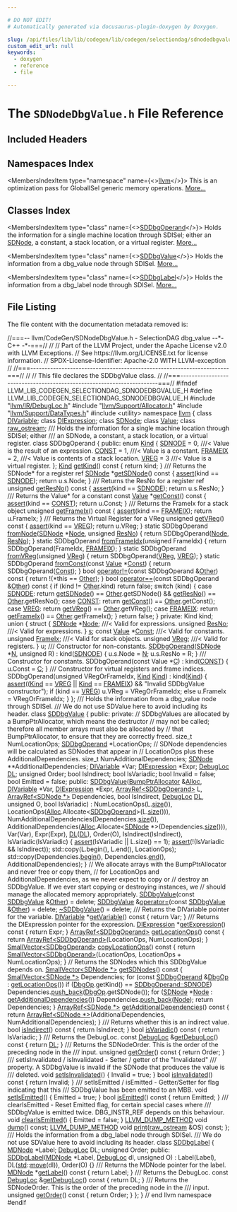 ```yaml
---

# DO NOT EDIT!
# Automatically generated via docusaurus-plugin-doxygen by Doxygen.

slug: /api/files/lib/lib/codegen/lib/codegen/selectiondag/sdnodedbgvalue-h
custom_edit_url: null
keywords:
  - doxygen
  - reference
  - file

---
```





# The `SDNodeDbgValue.h` File Reference

<DoxygenPage pluginConfig={pluginConfig}>



## Included Headers

<IncludesList>
<IncludesListItem
  filePath="llvm/IR/DebugLoc.h"
  permalink="/docs/api/files/include/include/llvm/include/llvm/ir/debugloc-h"
  isLocal="true" />
<IncludesListItem
  filePath="llvm/Support/Allocator.h"
  permalink="/docs/api/files/include/include/llvm/include/llvm/support/allocator-h"
  isLocal="true" />
<IncludesListItem
  filePath="llvm/Support/DataTypes.h"
  permalink="/docs/api/files/include/include/llvm/include/llvm/support/datatypes-h"
  isLocal="true" />
<IncludesListItem
  filePath="utility"
  permalink=""
  isLocal="false" />
</IncludesList>

## Namespaces Index

<MembersIndex>

<MembersIndexItem
  type="namespace"
  name={<><a href="/docs/api/namespaces/llvm">llvm</a></>}>
This is an optimization pass for GlobalISel generic memory operations. <a href="/docs/api/namespaces/llvm/#details">More...</a>
</MembersIndexItem>

</MembersIndex>

## Classes Index

<MembersIndex>

<MembersIndexItem
  type="class"
  name={<><a href="/docs/api/classes/llvm/sddbgoperand">SDDbgOperand</a></>}>
Holds the information for a single machine location through SDISel; either an <a href="/docs/api/classes/llvm/sdnode">SDNode</a>, a constant, a stack location, or a virtual register. <a href="/docs/api/classes/llvm/sddbgoperand/#details">More...</a>
</MembersIndexItem>

<MembersIndexItem
  type="class"
  name={<><a href="/docs/api/classes/llvm/sddbgvalue">SDDbgValue</a></>}>
Holds the information from a dbg&#95;value node through SDISel. <a href="/docs/api/classes/llvm/sddbgvalue/#details">More...</a>
</MembersIndexItem>

<MembersIndexItem
  type="class"
  name={<><a href="/docs/api/classes/llvm/sddbglabel">SDDbgLabel</a></>}>
Holds the information from a dbg&#95;label node through SDISel. <a href="/docs/api/classes/llvm/sddbglabel/#details">More...</a>
</MembersIndexItem>

</MembersIndex>


## File Listing

The file content with the documentation metadata removed is:

<ProgramListing>

<Link id="l00001" /><CodeLine lineNumber="1"><span class="doxyHighlightComment">//===-- llvm/CodeGen/SDNodeDbgValue.h - SelectionDAG dbg&#95;value --&#42;- C++ -&#42;-===//</span></CodeLine>
<Link id="l00002" /><CodeLine lineNumber="2"><span class="doxyHighlightComment">//</span></CodeLine>
<Link id="l00003" /><CodeLine lineNumber="3"><span class="doxyHighlightComment">// Part of the LLVM Project, under the Apache License v2.0 with LLVM Exceptions.</span></CodeLine>
<Link id="l00004" /><CodeLine lineNumber="4"><span class="doxyHighlightComment">// See https://llvm.org/LICENSE.txt for license information.</span></CodeLine>
<Link id="l00005" /><CodeLine lineNumber="5"><span class="doxyHighlightComment">// SPDX-License-Identifier: Apache-2.0 WITH LLVM-exception</span></CodeLine>
<Link id="l00006" /><CodeLine lineNumber="6"><span class="doxyHighlightComment">//</span></CodeLine>
<Link id="l00007" /><CodeLine lineNumber="7"><span class="doxyHighlightComment">//===----------------------------------------------------------------------===//</span></CodeLine>
<Link id="l00008" /><CodeLine lineNumber="8"><span class="doxyHighlightComment">//</span></CodeLine>
<Link id="l00009" /><CodeLine lineNumber="9"><span class="doxyHighlightComment">// This file declares the SDDbgValue class.</span></CodeLine>
<Link id="l00010" /><CodeLine lineNumber="10"><span class="doxyHighlightComment">//</span></CodeLine>
<Link id="l00011" /><CodeLine lineNumber="11"><span class="doxyHighlightComment">//===----------------------------------------------------------------------===//</span></CodeLine>
<Link id="l00012" /><CodeLine lineNumber="12"></CodeLine>
<Link id="l00013" /><CodeLine lineNumber="13"><span class="doxyHighlightPreprocessor">#ifndef LLVM&#95;LIB&#95;CODEGEN&#95;SELECTIONDAG&#95;SDNODEDBGVALUE&#95;H</span></CodeLine>
<Link id="l00014" /><CodeLine lineNumber="14"><span class="doxyHighlightPreprocessor">#define LLVM&#95;LIB&#95;CODEGEN&#95;SELECTIONDAG&#95;SDNODEDBGVALUE&#95;H</span></CodeLine>
<Link id="l00015" /><CodeLine lineNumber="15"></CodeLine>
<Link id="l00016" /><CodeLine lineNumber="16"><span class="doxyHighlightPreprocessor">#include &quot;<a href="/docs/api/files/include/include/llvm/include/llvm/ir/debugloc-h">llvm/IR/DebugLoc.h</a>&quot;</span></CodeLine>
<Link id="l00017" /><CodeLine lineNumber="17"><span class="doxyHighlightPreprocessor">#include &quot;<a href="/docs/api/files/include/include/llvm/include/llvm/support/allocator-h">llvm/Support/Allocator.h</a>&quot;</span></CodeLine>
<Link id="l00018" /><CodeLine lineNumber="18"><span class="doxyHighlightPreprocessor">#include &quot;<a href="/docs/api/files/include/include/llvm/include/llvm/support/datatypes-h">llvm/Support/DataTypes.h</a>&quot;</span></CodeLine>
<Link id="l00019" /><CodeLine lineNumber="19"><span class="doxyHighlightPreprocessor">#include &lt;utility&gt;</span></CodeLine>
<Link id="l00020" /><CodeLine lineNumber="20"></CodeLine>
<Link id="l00021" /><CodeLine lineNumber="21"><span class="doxyHighlightKeyword">namespace </span><span class="doxyHighlight"><a href="/docs/api/namespaces/llvm">llvm</a> &#123;</span></CodeLine>
<Link id="l00022" /><CodeLine lineNumber="22"></CodeLine>
<Link id="l00023" /><CodeLine lineNumber="23"><span class="doxyHighlightKeyword">class </span><span class="doxyHighlight"><a href="/docs/api/classes/llvm/divariable">DIVariable</a>;</span></CodeLine>
<Link id="l00024" /><CodeLine lineNumber="24"><span class="doxyHighlightKeyword">class </span><span class="doxyHighlight"><a href="/docs/api/classes/llvm/diexpression">DIExpression</a>;</span></CodeLine>
<Link id="l00025" /><CodeLine lineNumber="25"><span class="doxyHighlightKeyword">class </span><span class="doxyHighlight"><a href="/docs/api/classes/llvm/sdnode">SDNode</a>;</span></CodeLine>
<Link id="l00026" /><CodeLine lineNumber="26"><span class="doxyHighlightKeyword">class </span><span class="doxyHighlight"><a href="/docs/api/classes/llvm/value">Value</a>;</span></CodeLine>
<Link id="l00027" /><CodeLine lineNumber="27"><span class="doxyHighlightKeyword">class </span><span class="doxyHighlight"><a href="/docs/api/classes/llvm/raw-ostream">raw&#95;ostream</a>;</span></CodeLine>
<Link id="l00028" /><CodeLine lineNumber="28"></CodeLine>
<Link id="l00029" /><CodeLine lineNumber="29"><span class="doxyHighlightComment">/// Holds the information for a single machine location through SDISel; either</span></CodeLine>
<Link id="l00030" /><CodeLine lineNumber="30"><span class="doxyHighlightComment">/// an SDNode, a constant, a stack location, or a virtual register.</span></CodeLine>
<Link id="l00031" /><CodeLine lineNumber="31" lineLink="/docs/api/classes/llvm/sddbgoperand"><span class="doxyHighlightKeyword">class </span><span class="doxyHighlight">SDDbgOperand &#123;</span></CodeLine>
<Link id="l00032" /><CodeLine lineNumber="32"><span class="doxyHighlightKeyword">public</span><span class="doxyHighlight">:</span></CodeLine>
<Link id="l00033" /><CodeLine lineNumber="33" lineLink="/docs/api/classes/llvm/sddbgoperand/#aaca42b5103c6b7f2cb9a050b61fed709"><span class="doxyHighlight">  </span><span class="doxyHighlightKeyword">enum</span><span class="doxyHighlight"> <a href="/docs/api/classes/llvm/sddbgoperand/#aaca42b5103c6b7f2cb9a050b61fed709">Kind</a> &#123;</span></CodeLine>
<Link id="l00034" /><CodeLine lineNumber="34" lineLink="/docs/api/classes/llvm/sddbgoperand/#aaca42b5103c6b7f2cb9a050b61fed709aa35847085c9bc57f525640fa8ae5a15c"><span class="doxyHighlight">    <a href="/docs/api/classes/llvm/sddbgoperand/#aaca42b5103c6b7f2cb9a050b61fed709aa35847085c9bc57f525640fa8ae5a15c">SDNODE</a> = 0,  </span><span class="doxyHighlightComment">///&lt; Value is the result of an expression.</span></CodeLine>
<Link id="l00035" /><CodeLine lineNumber="35" lineLink="/docs/api/classes/llvm/sddbgoperand/#aaca42b5103c6b7f2cb9a050b61fed709aae386012326afbc26eeecc3701f36134"><span class="doxyHighlight">    <a href="/docs/api/classes/llvm/sddbgoperand/#aaca42b5103c6b7f2cb9a050b61fed709aae386012326afbc26eeecc3701f36134">CONST</a> = 1,   </span><span class="doxyHighlightComment">///&lt; Value is a constant.</span></CodeLine>
<Link id="l00036" /><CodeLine lineNumber="36" lineLink="/docs/api/classes/llvm/sddbgoperand/#aaca42b5103c6b7f2cb9a050b61fed709a8c6e740c1259b720ed9f87a05baf593b"><span class="doxyHighlight">    <a href="/docs/api/classes/llvm/sddbgoperand/#aaca42b5103c6b7f2cb9a050b61fed709a8c6e740c1259b720ed9f87a05baf593b">FRAMEIX</a> = 2, </span><span class="doxyHighlightComment">///&lt; Value is contents of a stack location.</span></CodeLine>
<Link id="l00037" /><CodeLine lineNumber="37" lineLink="/docs/api/classes/llvm/sddbgoperand/#aaca42b5103c6b7f2cb9a050b61fed709a18402f81e9528c3cc41c781786e533b8"><span class="doxyHighlight">    <a href="/docs/api/classes/llvm/sddbgoperand/#aaca42b5103c6b7f2cb9a050b61fed709a18402f81e9528c3cc41c781786e533b8">VREG</a> = 3     </span><span class="doxyHighlightComment">///&lt; Value is a virtual register.</span></CodeLine>
<Link id="l00038" /><CodeLine lineNumber="38"><span class="doxyHighlight">  &#125;;</span></CodeLine>
<Link id="l00039" /><CodeLine lineNumber="39" lineLink="/docs/api/classes/llvm/sddbgoperand/#af7673427faa10f98864b7e7b9b008ec8"><span class="doxyHighlight">  <a href="/docs/api/classes/llvm/sddbgoperand/#aaca42b5103c6b7f2cb9a050b61fed709">Kind</a> <a href="/docs/api/classes/llvm/sddbgoperand/#af7673427faa10f98864b7e7b9b008ec8">getKind</a>()</span><span class="doxyHighlightKeyword"> const </span><span class="doxyHighlight">&#123; </span><span class="doxyHighlightKeywordFlow">return</span><span class="doxyHighlight"> kind; &#125;</span></CodeLine>
<Link id="l00040" /><CodeLine lineNumber="40"></CodeLine>
<Link id="l00041" /><CodeLine lineNumber="41"><span class="doxyHighlightComment">  /// Returns the SDNode&#42; for a register ref</span></CodeLine>
<Link id="l00042" /><CodeLine lineNumber="42" lineLink="/docs/api/classes/llvm/sddbgoperand/#a94d6e361d3359e291427734fcc364582"><span class="doxyHighlight">  <a href="/docs/api/classes/llvm/sdnode">SDNode</a> &#42;<a href="/docs/api/classes/llvm/sddbgoperand/#a94d6e361d3359e291427734fcc364582">getSDNode</a>()</span><span class="doxyHighlightKeyword"> const </span><span class="doxyHighlight">&#123;</span></CodeLine>
<Link id="l00043" /><CodeLine lineNumber="43"><span class="doxyHighlight">    <a href="/docs/api/files/lib/lib/target/lib/target/amdgpu/silowercontrolflow-cpp/#a4868c5d81c5ccc98c47aeab6244346a0">assert</a>(kind == <a href="/docs/api/classes/llvm/sddbgoperand/#aaca42b5103c6b7f2cb9a050b61fed709aa35847085c9bc57f525640fa8ae5a15c">SDNODE</a>);</span></CodeLine>
<Link id="l00044" /><CodeLine lineNumber="44"><span class="doxyHighlight">    </span><span class="doxyHighlightKeywordFlow">return</span><span class="doxyHighlight"> u.s.Node;</span></CodeLine>
<Link id="l00045" /><CodeLine lineNumber="45"><span class="doxyHighlight">  &#125;</span></CodeLine>
<Link id="l00046" /><CodeLine lineNumber="46"></CodeLine>
<Link id="l00047" /><CodeLine lineNumber="47"><span class="doxyHighlightComment">  /// Returns the ResNo for a register ref</span></CodeLine>
<Link id="l00048" /><CodeLine lineNumber="48" lineLink="/docs/api/classes/llvm/sddbgoperand/#a343fd12fb0de39a8f7bdfe6acbb9a1bb"><span class="doxyHighlight">  </span><span class="doxyHighlightKeywordType">unsigned</span><span class="doxyHighlight"> <a href="/docs/api/classes/llvm/sddbgoperand/#a343fd12fb0de39a8f7bdfe6acbb9a1bb">getResNo</a>()</span><span class="doxyHighlightKeyword"> const </span><span class="doxyHighlight">&#123;</span></CodeLine>
<Link id="l00049" /><CodeLine lineNumber="49"><span class="doxyHighlight">    <a href="/docs/api/files/lib/lib/target/lib/target/amdgpu/silowercontrolflow-cpp/#a4868c5d81c5ccc98c47aeab6244346a0">assert</a>(kind == <a href="/docs/api/classes/llvm/sddbgoperand/#aaca42b5103c6b7f2cb9a050b61fed709aa35847085c9bc57f525640fa8ae5a15c">SDNODE</a>);</span></CodeLine>
<Link id="l00050" /><CodeLine lineNumber="50"><span class="doxyHighlight">    </span><span class="doxyHighlightKeywordFlow">return</span><span class="doxyHighlight"> u.s.ResNo;</span></CodeLine>
<Link id="l00051" /><CodeLine lineNumber="51"><span class="doxyHighlight">  &#125;</span></CodeLine>
<Link id="l00052" /><CodeLine lineNumber="52"></CodeLine>
<Link id="l00053" /><CodeLine lineNumber="53"><span class="doxyHighlightComment">  /// Returns the Value&#42; for a constant</span></CodeLine>
<Link id="l00054" /><CodeLine lineNumber="54" lineLink="/docs/api/classes/llvm/sddbgoperand/#aba8e9cd16e177dd466270da4d046257b"><span class="doxyHighlight">  </span><span class="doxyHighlightKeyword">const</span><span class="doxyHighlight"> <a href="/docs/api/classes/llvm/value">Value</a> &#42;<a href="/docs/api/classes/llvm/sddbgoperand/#aba8e9cd16e177dd466270da4d046257b">getConst</a>()</span><span class="doxyHighlightKeyword"> const </span><span class="doxyHighlight">&#123;</span></CodeLine>
<Link id="l00055" /><CodeLine lineNumber="55"><span class="doxyHighlight">    <a href="/docs/api/files/lib/lib/target/lib/target/amdgpu/silowercontrolflow-cpp/#a4868c5d81c5ccc98c47aeab6244346a0">assert</a>(kind == <a href="/docs/api/classes/llvm/sddbgoperand/#aaca42b5103c6b7f2cb9a050b61fed709aae386012326afbc26eeecc3701f36134">CONST</a>);</span></CodeLine>
<Link id="l00056" /><CodeLine lineNumber="56"><span class="doxyHighlight">    </span><span class="doxyHighlightKeywordFlow">return</span><span class="doxyHighlight"> u.Const;</span></CodeLine>
<Link id="l00057" /><CodeLine lineNumber="57"><span class="doxyHighlight">  &#125;</span></CodeLine>
<Link id="l00058" /><CodeLine lineNumber="58"></CodeLine>
<Link id="l00059" /><CodeLine lineNumber="59"><span class="doxyHighlightComment">  /// Returns the FrameIx for a stack object</span></CodeLine>
<Link id="l00060" /><CodeLine lineNumber="60" lineLink="/docs/api/classes/llvm/sddbgoperand/#a820e4a5c816227c2d55e767f1148d48c"><span class="doxyHighlight">  </span><span class="doxyHighlightKeywordType">unsigned</span><span class="doxyHighlight"> <a href="/docs/api/classes/llvm/sddbgoperand/#a820e4a5c816227c2d55e767f1148d48c">getFrameIx</a>()</span><span class="doxyHighlightKeyword"> const </span><span class="doxyHighlight">&#123;</span></CodeLine>
<Link id="l00061" /><CodeLine lineNumber="61"><span class="doxyHighlight">    <a href="/docs/api/files/lib/lib/target/lib/target/amdgpu/silowercontrolflow-cpp/#a4868c5d81c5ccc98c47aeab6244346a0">assert</a>(kind == <a href="/docs/api/classes/llvm/sddbgoperand/#aaca42b5103c6b7f2cb9a050b61fed709a8c6e740c1259b720ed9f87a05baf593b">FRAMEIX</a>);</span></CodeLine>
<Link id="l00062" /><CodeLine lineNumber="62"><span class="doxyHighlight">    </span><span class="doxyHighlightKeywordFlow">return</span><span class="doxyHighlight"> u.FrameIx;</span></CodeLine>
<Link id="l00063" /><CodeLine lineNumber="63"><span class="doxyHighlight">  &#125;</span></CodeLine>
<Link id="l00064" /><CodeLine lineNumber="64"></CodeLine>
<Link id="l00065" /><CodeLine lineNumber="65"><span class="doxyHighlightComment">  /// Returns the Virtual Register for a VReg</span></CodeLine>
<Link id="l00066" /><CodeLine lineNumber="66" lineLink="/docs/api/classes/llvm/sddbgoperand/#a4639cbb2d8bdbb307d236cb2fc165011"><span class="doxyHighlight">  </span><span class="doxyHighlightKeywordType">unsigned</span><span class="doxyHighlight"> <a href="/docs/api/classes/llvm/sddbgoperand/#a4639cbb2d8bdbb307d236cb2fc165011">getVReg</a>()</span><span class="doxyHighlightKeyword"> const </span><span class="doxyHighlight">&#123;</span></CodeLine>
<Link id="l00067" /><CodeLine lineNumber="67"><span class="doxyHighlight">    <a href="/docs/api/files/lib/lib/target/lib/target/amdgpu/silowercontrolflow-cpp/#a4868c5d81c5ccc98c47aeab6244346a0">assert</a>(kind == <a href="/docs/api/classes/llvm/sddbgoperand/#aaca42b5103c6b7f2cb9a050b61fed709a18402f81e9528c3cc41c781786e533b8">VREG</a>);</span></CodeLine>
<Link id="l00068" /><CodeLine lineNumber="68"><span class="doxyHighlight">    </span><span class="doxyHighlightKeywordFlow">return</span><span class="doxyHighlight"> u.VReg;</span></CodeLine>
<Link id="l00069" /><CodeLine lineNumber="69"><span class="doxyHighlight">  &#125;</span></CodeLine>
<Link id="l00070" /><CodeLine lineNumber="70"></CodeLine>
<Link id="l00071" /><CodeLine lineNumber="71" lineLink="/docs/api/classes/llvm/sddbgoperand/#a064ee6a43b2dc34747bda1d194922773"><span class="doxyHighlight">  </span><span class="doxyHighlightKeyword">static</span><span class="doxyHighlight"> SDDbgOperand <a href="/docs/api/classes/llvm/sddbgoperand/#a064ee6a43b2dc34747bda1d194922773">fromNode</a>(<a href="/docs/api/classes/llvm/sdnode">SDNode</a> &#42;<a href="/docs/api/classes/llvm/sddbgoperand/#aeea131ba3ed6ae837d81c0a4fbdebef6">Node</a>, </span><span class="doxyHighlightKeywordType">unsigned</span><span class="doxyHighlight"> <a href="/docs/api/classes/llvm/sddbgoperand/#a5221233d4cec2351331406959c3a52e8">ResNo</a>) &#123;</span></CodeLine>
<Link id="l00072" /><CodeLine lineNumber="72"><span class="doxyHighlight">    </span><span class="doxyHighlightKeywordFlow">return</span><span class="doxyHighlight"> SDDbgOperand(<a href="/docs/api/classes/llvm/sddbgoperand/#aeea131ba3ed6ae837d81c0a4fbdebef6">Node</a>, <a href="/docs/api/classes/llvm/sddbgoperand/#a5221233d4cec2351331406959c3a52e8">ResNo</a>);</span></CodeLine>
<Link id="l00073" /><CodeLine lineNumber="73"><span class="doxyHighlight">  &#125;</span></CodeLine>
<Link id="l00074" /><CodeLine lineNumber="74" lineLink="/docs/api/classes/llvm/sddbgoperand/#a1ee3253416c1e239c9b70848aa4c4266"><span class="doxyHighlight">  </span><span class="doxyHighlightKeyword">static</span><span class="doxyHighlight"> SDDbgOperand <a href="/docs/api/classes/llvm/sddbgoperand/#a1ee3253416c1e239c9b70848aa4c4266">fromFrameIdx</a>(</span><span class="doxyHighlightKeywordType">unsigned</span><span class="doxyHighlight"> FrameIdx) &#123;</span></CodeLine>
<Link id="l00075" /><CodeLine lineNumber="75"><span class="doxyHighlight">    </span><span class="doxyHighlightKeywordFlow">return</span><span class="doxyHighlight"> SDDbgOperand(FrameIdx, <a href="/docs/api/classes/llvm/sddbgoperand/#aaca42b5103c6b7f2cb9a050b61fed709a8c6e740c1259b720ed9f87a05baf593b">FRAMEIX</a>);</span></CodeLine>
<Link id="l00076" /><CodeLine lineNumber="76"><span class="doxyHighlight">  &#125;</span></CodeLine>
<Link id="l00077" /><CodeLine lineNumber="77" lineLink="/docs/api/classes/llvm/sddbgoperand/#a6e8946c426e13b7a8eac5f89fe1e8aca"><span class="doxyHighlight">  </span><span class="doxyHighlightKeyword">static</span><span class="doxyHighlight"> SDDbgOperand <a href="/docs/api/classes/llvm/sddbgoperand/#a6e8946c426e13b7a8eac5f89fe1e8aca">fromVReg</a>(</span><span class="doxyHighlightKeywordType">unsigned</span><span class="doxyHighlight"> <a href="/docs/api/classes/llvm/sddbgoperand/#a32648711fc7893749d02923c8d89fd81">VReg</a>) &#123;</span></CodeLine>
<Link id="l00078" /><CodeLine lineNumber="78"><span class="doxyHighlight">    </span><span class="doxyHighlightKeywordFlow">return</span><span class="doxyHighlight"> SDDbgOperand(<a href="/docs/api/classes/llvm/sddbgoperand/#a32648711fc7893749d02923c8d89fd81">VReg</a>, <a href="/docs/api/classes/llvm/sddbgoperand/#aaca42b5103c6b7f2cb9a050b61fed709a18402f81e9528c3cc41c781786e533b8">VREG</a>);</span></CodeLine>
<Link id="l00079" /><CodeLine lineNumber="79"><span class="doxyHighlight">  &#125;</span></CodeLine>
<Link id="l00080" /><CodeLine lineNumber="80" lineLink="/docs/api/classes/llvm/sddbgoperand/#a839c3f734c6a978e745998e5d7904beb"><span class="doxyHighlight">  </span><span class="doxyHighlightKeyword">static</span><span class="doxyHighlight"> SDDbgOperand <a href="/docs/api/classes/llvm/sddbgoperand/#a839c3f734c6a978e745998e5d7904beb">fromConst</a>(</span><span class="doxyHighlightKeyword">const</span><span class="doxyHighlight"> <a href="/docs/api/classes/llvm/value">Value</a> &#42;<a href="/docs/api/classes/llvm/sddbgoperand/#aa0f10cd8a8fe2541dff0ac89af0e0bd5">Const</a>) &#123;</span></CodeLine>
<Link id="l00081" /><CodeLine lineNumber="81"><span class="doxyHighlight">    </span><span class="doxyHighlightKeywordFlow">return</span><span class="doxyHighlight"> SDDbgOperand(<a href="/docs/api/classes/llvm/sddbgoperand/#aa0f10cd8a8fe2541dff0ac89af0e0bd5">Const</a>);</span></CodeLine>
<Link id="l00082" /><CodeLine lineNumber="82"><span class="doxyHighlight">  &#125;</span></CodeLine>
<Link id="l00083" /><CodeLine lineNumber="83"></CodeLine>
<Link id="l00084" /><CodeLine lineNumber="84" lineLink="/docs/api/classes/llvm/sddbgoperand/#a1780222ffdb1029d72bf012e58e48222"><span class="doxyHighlight">  </span><span class="doxyHighlightKeywordType">bool</span><span class="doxyHighlight"> <a href="/docs/api/classes/llvm/sddbgoperand/#a1780222ffdb1029d72bf012e58e48222">operator!=</a>(</span><span class="doxyHighlightKeyword">const</span><span class="doxyHighlight"> SDDbgOperand &amp;<a href="/docs/api/namespaces/llvm/#a9eb4f5b98b70ee4fab9614ed58282c1fa6311ae17c1ee52b36e68aaf4ad066387">Other</a>)</span><span class="doxyHighlightKeyword"> const </span><span class="doxyHighlight">&#123; </span><span class="doxyHighlightKeywordFlow">return</span><span class="doxyHighlight"> !(&#42;</span><span class="doxyHighlightKeyword">this</span><span class="doxyHighlight"> == <a href="/docs/api/namespaces/llvm/#a9eb4f5b98b70ee4fab9614ed58282c1fa6311ae17c1ee52b36e68aaf4ad066387">Other</a>); &#125;</span></CodeLine>
<Link id="l00085" /><CodeLine lineNumber="85" lineLink="/docs/api/classes/llvm/sddbgoperand/#ae1199158a0e8d77e989464ad6b7274f3"><span class="doxyHighlight">  </span><span class="doxyHighlightKeywordType">bool</span><span class="doxyHighlight"> <a href="/docs/api/classes/llvm/sddbgoperand/#ae1199158a0e8d77e989464ad6b7274f3">operator==</a>(</span><span class="doxyHighlightKeyword">const</span><span class="doxyHighlight"> SDDbgOperand &amp;<a href="/docs/api/namespaces/llvm/#a9eb4f5b98b70ee4fab9614ed58282c1fa6311ae17c1ee52b36e68aaf4ad066387">Other</a>)</span><span class="doxyHighlightKeyword"> const </span><span class="doxyHighlight">&#123;</span></CodeLine>
<Link id="l00086" /><CodeLine lineNumber="86"><span class="doxyHighlight">    </span><span class="doxyHighlightKeywordFlow">if</span><span class="doxyHighlight"> (kind != <a href="/docs/api/namespaces/llvm/#a9eb4f5b98b70ee4fab9614ed58282c1fa6311ae17c1ee52b36e68aaf4ad066387">Other</a>.kind)</span></CodeLine>
<Link id="l00087" /><CodeLine lineNumber="87"><span class="doxyHighlight">      </span><span class="doxyHighlightKeywordFlow">return</span><span class="doxyHighlight"> </span><span class="doxyHighlightKeyword">false</span><span class="doxyHighlight">;</span></CodeLine>
<Link id="l00088" /><CodeLine lineNumber="88"><span class="doxyHighlight">    </span><span class="doxyHighlightKeywordFlow">switch</span><span class="doxyHighlight"> (kind) &#123;</span></CodeLine>
<Link id="l00089" /><CodeLine lineNumber="89"><span class="doxyHighlight">    </span><span class="doxyHighlightKeywordFlow">case</span><span class="doxyHighlight"> <a href="/docs/api/classes/llvm/sddbgoperand/#aaca42b5103c6b7f2cb9a050b61fed709aa35847085c9bc57f525640fa8ae5a15c">SDNODE</a>:</span></CodeLine>
<Link id="l00090" /><CodeLine lineNumber="90"><span class="doxyHighlight">      </span><span class="doxyHighlightKeywordFlow">return</span><span class="doxyHighlight"> <a href="/docs/api/classes/llvm/sddbgoperand/#a94d6e361d3359e291427734fcc364582">getSDNode</a>() == <a href="/docs/api/namespaces/llvm/#a9eb4f5b98b70ee4fab9614ed58282c1fa6311ae17c1ee52b36e68aaf4ad066387">Other</a>.getSDNode() &amp;&amp; <a href="/docs/api/classes/llvm/sddbgoperand/#a343fd12fb0de39a8f7bdfe6acbb9a1bb">getResNo</a>() == <a href="/docs/api/namespaces/llvm/#a9eb4f5b98b70ee4fab9614ed58282c1fa6311ae17c1ee52b36e68aaf4ad066387">Other</a>.getResNo();</span></CodeLine>
<Link id="l00091" /><CodeLine lineNumber="91"><span class="doxyHighlight">    </span><span class="doxyHighlightKeywordFlow">case</span><span class="doxyHighlight"> <a href="/docs/api/classes/llvm/sddbgoperand/#aaca42b5103c6b7f2cb9a050b61fed709aae386012326afbc26eeecc3701f36134">CONST</a>:</span></CodeLine>
<Link id="l00092" /><CodeLine lineNumber="92"><span class="doxyHighlight">      </span><span class="doxyHighlightKeywordFlow">return</span><span class="doxyHighlight"> <a href="/docs/api/classes/llvm/sddbgoperand/#aba8e9cd16e177dd466270da4d046257b">getConst</a>() == <a href="/docs/api/namespaces/llvm/#a9eb4f5b98b70ee4fab9614ed58282c1fa6311ae17c1ee52b36e68aaf4ad066387">Other</a>.getConst();</span></CodeLine>
<Link id="l00093" /><CodeLine lineNumber="93"><span class="doxyHighlight">    </span><span class="doxyHighlightKeywordFlow">case</span><span class="doxyHighlight"> <a href="/docs/api/classes/llvm/sddbgoperand/#aaca42b5103c6b7f2cb9a050b61fed709a18402f81e9528c3cc41c781786e533b8">VREG</a>:</span></CodeLine>
<Link id="l00094" /><CodeLine lineNumber="94"><span class="doxyHighlight">      </span><span class="doxyHighlightKeywordFlow">return</span><span class="doxyHighlight"> <a href="/docs/api/classes/llvm/sddbgoperand/#a4639cbb2d8bdbb307d236cb2fc165011">getVReg</a>() == <a href="/docs/api/namespaces/llvm/#a9eb4f5b98b70ee4fab9614ed58282c1fa6311ae17c1ee52b36e68aaf4ad066387">Other</a>.getVReg();</span></CodeLine>
<Link id="l00095" /><CodeLine lineNumber="95"><span class="doxyHighlight">    </span><span class="doxyHighlightKeywordFlow">case</span><span class="doxyHighlight"> <a href="/docs/api/classes/llvm/sddbgoperand/#aaca42b5103c6b7f2cb9a050b61fed709a8c6e740c1259b720ed9f87a05baf593b">FRAMEIX</a>:</span></CodeLine>
<Link id="l00096" /><CodeLine lineNumber="96"><span class="doxyHighlight">      </span><span class="doxyHighlightKeywordFlow">return</span><span class="doxyHighlight"> <a href="/docs/api/classes/llvm/sddbgoperand/#a820e4a5c816227c2d55e767f1148d48c">getFrameIx</a>() == <a href="/docs/api/namespaces/llvm/#a9eb4f5b98b70ee4fab9614ed58282c1fa6311ae17c1ee52b36e68aaf4ad066387">Other</a>.getFrameIx();</span></CodeLine>
<Link id="l00097" /><CodeLine lineNumber="97"><span class="doxyHighlight">    &#125;</span></CodeLine>
<Link id="l00098" /><CodeLine lineNumber="98"><span class="doxyHighlight">    </span><span class="doxyHighlightKeywordFlow">return</span><span class="doxyHighlight"> </span><span class="doxyHighlightKeyword">false</span><span class="doxyHighlight">;</span></CodeLine>
<Link id="l00099" /><CodeLine lineNumber="99"><span class="doxyHighlight">  &#125;</span></CodeLine>
<Link id="l00100" /><CodeLine lineNumber="100"></CodeLine>
<Link id="l00101" /><CodeLine lineNumber="101"><span class="doxyHighlightKeyword">private</span><span class="doxyHighlight">:</span></CodeLine>
<Link id="l00102" /><CodeLine lineNumber="102"><span class="doxyHighlight">  Kind kind;</span></CodeLine>
<Link id="l00103" /><CodeLine lineNumber="103"><span class="doxyHighlight">  </span><span class="doxyHighlightKeyword">union </span><span class="doxyHighlight">&#123;</span></CodeLine>
<Link id="l00104" /><CodeLine lineNumber="104"><span class="doxyHighlight">    </span><span class="doxyHighlightKeyword">struct </span><span class="doxyHighlight">&#123;</span></CodeLine>
<Link id="l00105" /><CodeLine lineNumber="105" lineLink="/docs/api/classes/llvm/sddbgoperand/#aeea131ba3ed6ae837d81c0a4fbdebef6"><span class="doxyHighlight">      <a href="/docs/api/classes/llvm/sdnode">SDNode</a> &#42;<a href="/docs/api/classes/llvm/sddbgoperand/#aeea131ba3ed6ae837d81c0a4fbdebef6">Node</a>;   </span><span class="doxyHighlightComment">///&lt; Valid for expressions.</span></CodeLine>
<Link id="l00106" /><CodeLine lineNumber="106" lineLink="/docs/api/classes/llvm/sddbgoperand/#a5221233d4cec2351331406959c3a52e8"><span class="doxyHighlight">      </span><span class="doxyHighlightKeywordType">unsigned</span><span class="doxyHighlight"> <a href="/docs/api/classes/llvm/sddbgoperand/#a5221233d4cec2351331406959c3a52e8">ResNo</a>; </span><span class="doxyHighlightComment">///&lt; Valid for expressions.</span></CodeLine>
<Link id="l00107" /><CodeLine lineNumber="107" lineLink="/docs/api/classes/llvm/sddbgoperand/#a64a8bd88a7b9d486d4d2786ae93f57cd"><span class="doxyHighlight">    &#125; <a href="/docs/api/classes/llvm/sddbgoperand/#a64a8bd88a7b9d486d4d2786ae93f57cd">s</a>;</span></CodeLine>
<Link id="l00108" /><CodeLine lineNumber="108" lineLink="/docs/api/classes/llvm/sddbgoperand/#aa0f10cd8a8fe2541dff0ac89af0e0bd5"><span class="doxyHighlight">    </span><span class="doxyHighlightKeyword">const</span><span class="doxyHighlight"> <a href="/docs/api/classes/llvm/value">Value</a> &#42;<a href="/docs/api/classes/llvm/sddbgoperand/#aa0f10cd8a8fe2541dff0ac89af0e0bd5">Const</a>; </span><span class="doxyHighlightComment">///&lt; Valid for constants.</span></CodeLine>
<Link id="l00109" /><CodeLine lineNumber="109" lineLink="/docs/api/classes/llvm/sddbgoperand/#a7db23494994080357ac7461ab7e278dc"><span class="doxyHighlight">    </span><span class="doxyHighlightKeywordType">unsigned</span><span class="doxyHighlight"> <a href="/docs/api/classes/llvm/sddbgoperand/#a7db23494994080357ac7461ab7e278dc">FrameIx</a>;   </span><span class="doxyHighlightComment">///&lt; Valid for stack objects.</span></CodeLine>
<Link id="l00110" /><CodeLine lineNumber="110" lineLink="/docs/api/classes/llvm/sddbgoperand/#a32648711fc7893749d02923c8d89fd81"><span class="doxyHighlight">    </span><span class="doxyHighlightKeywordType">unsigned</span><span class="doxyHighlight"> <a href="/docs/api/classes/llvm/sddbgoperand/#a32648711fc7893749d02923c8d89fd81">VReg</a>;      </span><span class="doxyHighlightComment">///&lt; Valid for registers.</span></CodeLine>
<Link id="l00111" /><CodeLine lineNumber="111"><span class="doxyHighlight">  &#125; u;</span></CodeLine>
<Link id="l00112" /><CodeLine lineNumber="112"></CodeLine>
<Link id="l00113" /><CodeLine lineNumber="113"><span class="doxyHighlightComment">  /// Constructor for non-constants.</span></CodeLine>
<Link id="l00114" /><CodeLine lineNumber="114"><span class="doxyHighlight">  <a href="/docs/api/classes/llvm/sddbgoperand">SDDbgOperand</a>(<a href="/docs/api/classes/llvm/sdnode">SDNode</a> &#42;<a href="/docs/api/files/lib/lib/support/regcomp-c/#a0240ac851181b84ac374872dc5434ee4">N</a>, </span><span class="doxyHighlightKeywordType">unsigned</span><span class="doxyHighlight"> R) : kind(<a href="/docs/api/classes/llvm/sddbgoperand/#aaca42b5103c6b7f2cb9a050b61fed709aa35847085c9bc57f525640fa8ae5a15c">SDNODE</a>) &#123;</span></CodeLine>
<Link id="l00115" /><CodeLine lineNumber="115"><span class="doxyHighlight">    u.s.Node = <a href="/docs/api/files/lib/lib/support/regcomp-c/#a0240ac851181b84ac374872dc5434ee4">N</a>;</span></CodeLine>
<Link id="l00116" /><CodeLine lineNumber="116"><span class="doxyHighlight">    u.s.ResNo = R;</span></CodeLine>
<Link id="l00117" /><CodeLine lineNumber="117"><span class="doxyHighlight">  &#125;</span></CodeLine>
<Link id="l00118" /><CodeLine lineNumber="118"><span class="doxyHighlightComment">  /// Constructor for constants.</span></CodeLine>
<Link id="l00119" /><CodeLine lineNumber="119"><span class="doxyHighlight">  SDDbgOperand(</span><span class="doxyHighlightKeyword">const</span><span class="doxyHighlight"> Value &#42;<a href="/docs/api/files/lib/lib/ir/builtingcs-cpp/#a1960c14773241d6a238d2db593abe552">C</a>) : kind(<a href="/docs/api/classes/llvm/sddbgoperand/#aaca42b5103c6b7f2cb9a050b61fed709aae386012326afbc26eeecc3701f36134">CONST</a>) &#123; u.Const = <a href="/docs/api/files/lib/lib/ir/builtingcs-cpp/#a1960c14773241d6a238d2db593abe552">C</a>; &#125;</span></CodeLine>
<Link id="l00120" /><CodeLine lineNumber="120"><span class="doxyHighlightComment">  /// Constructor for virtual registers and frame indices.</span></CodeLine>
<Link id="l00121" /><CodeLine lineNumber="121"><span class="doxyHighlight">  SDDbgOperand(</span><span class="doxyHighlightKeywordType">unsigned</span><span class="doxyHighlight"> VRegOrFrameIdx, <a href="/docs/api/classes/llvm/sddbgoperand/#aaca42b5103c6b7f2cb9a050b61fed709">Kind</a> <a href="/docs/api/classes/llvm/sddbgoperand/#aaca42b5103c6b7f2cb9a050b61fed709">Kind</a>) : kind(<a href="/docs/api/classes/llvm/sddbgoperand/#aaca42b5103c6b7f2cb9a050b61fed709">Kind</a>) &#123;</span></CodeLine>
<Link id="l00122" /><CodeLine lineNumber="122"><span class="doxyHighlight">    <a href="/docs/api/files/lib/lib/target/lib/target/amdgpu/silowercontrolflow-cpp/#a4868c5d81c5ccc98c47aeab6244346a0">assert</a>((<a href="/docs/api/classes/llvm/sddbgoperand/#aaca42b5103c6b7f2cb9a050b61fed709">Kind</a> == <a href="/docs/api/classes/llvm/sddbgoperand/#aaca42b5103c6b7f2cb9a050b61fed709a18402f81e9528c3cc41c781786e533b8">VREG</a> || <a href="/docs/api/classes/llvm/sddbgoperand/#aaca42b5103c6b7f2cb9a050b61fed709">Kind</a> == <a href="/docs/api/classes/llvm/sddbgoperand/#aaca42b5103c6b7f2cb9a050b61fed709a8c6e740c1259b720ed9f87a05baf593b">FRAMEIX</a>) &amp;&amp;</span></CodeLine>
<Link id="l00123" /><CodeLine lineNumber="123"><span class="doxyHighlight">           </span><span class="doxyHighlightStringLiteral">&quot;Invalid SDDbgValue constructor&quot;</span><span class="doxyHighlight">);</span></CodeLine>
<Link id="l00124" /><CodeLine lineNumber="124"><span class="doxyHighlight">    </span><span class="doxyHighlightKeywordFlow">if</span><span class="doxyHighlight"> (kind == <a href="/docs/api/classes/llvm/sddbgoperand/#aaca42b5103c6b7f2cb9a050b61fed709a18402f81e9528c3cc41c781786e533b8">VREG</a>)</span></CodeLine>
<Link id="l00125" /><CodeLine lineNumber="125"><span class="doxyHighlight">      u.VReg = VRegOrFrameIdx;</span></CodeLine>
<Link id="l00126" /><CodeLine lineNumber="126"><span class="doxyHighlight">    </span><span class="doxyHighlightKeywordFlow">else</span></CodeLine>
<Link id="l00127" /><CodeLine lineNumber="127"><span class="doxyHighlight">      u.FrameIx = VRegOrFrameIdx;</span></CodeLine>
<Link id="l00128" /><CodeLine lineNumber="128"><span class="doxyHighlight">  &#125;</span></CodeLine>
<Link id="l00129" /><CodeLine lineNumber="129"><span class="doxyHighlight">&#125;;</span></CodeLine>
<Link id="l00130" /><CodeLine lineNumber="130"></CodeLine>
<Link id="l00131" /><CodeLine lineNumber="131"><span class="doxyHighlightComment">/// Holds the information from a dbg&#95;value node through SDISel.</span></CodeLine>
<Link id="l00132" /><CodeLine lineNumber="132"><span class="doxyHighlightComment">/// We do not use SDValue here to avoid including its header.</span></CodeLine>
<Link id="l00133" /><CodeLine lineNumber="133" lineLink="/docs/api/classes/llvm/sddbgvalue"><span class="doxyHighlightKeyword">class </span><span class="doxyHighlight"><a href="/docs/api/classes/llvm/sddbgvalue/#a9bbfc66d078e240930409cc562753881">SDDbgValue</a> &#123;</span></CodeLine>
<Link id="l00134" /><CodeLine lineNumber="134"><span class="doxyHighlightKeyword">public</span><span class="doxyHighlight">:</span></CodeLine>
<Link id="l00135" /><CodeLine lineNumber="135"></CodeLine>
<Link id="l00136" /><CodeLine lineNumber="136"><span class="doxyHighlightKeyword">private</span><span class="doxyHighlight">:</span></CodeLine>
<Link id="l00137" /><CodeLine lineNumber="137"><span class="doxyHighlight">  </span><span class="doxyHighlightComment">// SDDbgValues are allocated by a BumpPtrAllocator, which means the destructor</span></CodeLine>
<Link id="l00138" /><CodeLine lineNumber="138"><span class="doxyHighlight">  </span><span class="doxyHighlightComment">// may not be called; therefore all member arrays must also be allocated by</span></CodeLine>
<Link id="l00139" /><CodeLine lineNumber="139"><span class="doxyHighlight">  </span><span class="doxyHighlightComment">// that BumpPtrAllocator, to ensure that they are correctly freed.</span></CodeLine>
<Link id="l00140" /><CodeLine lineNumber="140"><span class="doxyHighlight">  </span><span class="doxyHighlightKeywordType">size&#95;t</span><span class="doxyHighlight"> NumLocationOps;</span></CodeLine>
<Link id="l00141" /><CodeLine lineNumber="141"><span class="doxyHighlight">  <a href="/docs/api/classes/llvm/sddbgoperand">SDDbgOperand</a> &#42;LocationOps;</span></CodeLine>
<Link id="l00142" /><CodeLine lineNumber="142"><span class="doxyHighlight">  </span><span class="doxyHighlightComment">// SDNode dependencies will be calculated as SDNodes that appear in</span></CodeLine>
<Link id="l00143" /><CodeLine lineNumber="143"><span class="doxyHighlight">  </span><span class="doxyHighlightComment">// LocationOps plus these AdditionalDependencies.</span></CodeLine>
<Link id="l00144" /><CodeLine lineNumber="144"><span class="doxyHighlight">  </span><span class="doxyHighlightKeywordType">size&#95;t</span><span class="doxyHighlight"> NumAdditionalDependencies;</span></CodeLine>
<Link id="l00145" /><CodeLine lineNumber="145"><span class="doxyHighlight">  <a href="/docs/api/classes/llvm/sdnode">SDNode</a> &#42;&#42;AdditionalDependencies;</span></CodeLine>
<Link id="l00146" /><CodeLine lineNumber="146"><span class="doxyHighlight">  <a href="/docs/api/classes/llvm/divariable">DIVariable</a> &#42;Var;</span></CodeLine>
<Link id="l00147" /><CodeLine lineNumber="147"><span class="doxyHighlight">  <a href="/docs/api/classes/llvm/diexpression">DIExpression</a> &#42;Expr;</span></CodeLine>
<Link id="l00148" /><CodeLine lineNumber="148"><span class="doxyHighlight">  <a href="/docs/api/classes/llvm/debugloc">DebugLoc</a> <a href="/docs/api/files/lib/lib/target/lib/target/arm/armslshardening-cpp/#ad467c4ab9119043f9b7750ab986be61a">DL</a>;</span></CodeLine>
<Link id="l00149" /><CodeLine lineNumber="149"><span class="doxyHighlight">  </span><span class="doxyHighlightKeywordType">unsigned</span><span class="doxyHighlight"> Order;</span></CodeLine>
<Link id="l00150" /><CodeLine lineNumber="150"><span class="doxyHighlight">  </span><span class="doxyHighlightKeywordType">bool</span><span class="doxyHighlight"> IsIndirect;</span></CodeLine>
<Link id="l00151" /><CodeLine lineNumber="151"><span class="doxyHighlight">  </span><span class="doxyHighlightKeywordType">bool</span><span class="doxyHighlight"> IsVariadic;</span></CodeLine>
<Link id="l00152" /><CodeLine lineNumber="152"><span class="doxyHighlight">  </span><span class="doxyHighlightKeywordType">bool</span><span class="doxyHighlight"> Invalid = </span><span class="doxyHighlightKeyword">false</span><span class="doxyHighlight">;</span></CodeLine>
<Link id="l00153" /><CodeLine lineNumber="153"><span class="doxyHighlight">  </span><span class="doxyHighlightKeywordType">bool</span><span class="doxyHighlight"> Emitted = </span><span class="doxyHighlightKeyword">false</span><span class="doxyHighlight">;</span></CodeLine>
<Link id="l00154" /><CodeLine lineNumber="154"></CodeLine>
<Link id="l00155" /><CodeLine lineNumber="155"><span class="doxyHighlightKeyword">public</span><span class="doxyHighlight">:</span></CodeLine>
<Link id="l00156" /><CodeLine lineNumber="156" lineLink="/docs/api/classes/llvm/sddbgvalue/#a9bbfc66d078e240930409cc562753881"><span class="doxyHighlight">  <a href="/docs/api/classes/llvm/sddbgvalue/#a9bbfc66d078e240930409cc562753881">SDDbgValue</a>(<a href="/docs/api/namespaces/llvm/#a8e612822d4ba7bb36c9c79582a567108">BumpPtrAllocator</a> &amp;<a href="/docs/api/namespaces/llvm/#a264176188c0aadccd3ca5b6929b5a2e1aea571dc00aef155a16d4e7e1861e1682">Alloc</a>, <a href="/docs/api/classes/llvm/divariable">DIVariable</a> &#42;Var, <a href="/docs/api/classes/llvm/diexpression">DIExpression</a> &#42;Expr,</span></CodeLine>
<Link id="l00157" /><CodeLine lineNumber="157"><span class="doxyHighlight">             <a href="/docs/api/classes/llvm/arrayref">ArrayRef&lt;SDDbgOperand&gt;</a> L, <a href="/docs/api/classes/llvm/arrayref">ArrayRef&lt;SDNode &#42;&gt;</a> Dependencies,</span></CodeLine>
<Link id="l00158" /><CodeLine lineNumber="158"><span class="doxyHighlight">             </span><span class="doxyHighlightKeywordType">bool</span><span class="doxyHighlight"> IsIndirect, <a href="/docs/api/classes/llvm/debugloc">DebugLoc</a> <a href="/docs/api/files/lib/lib/target/lib/target/arm/armslshardening-cpp/#ad467c4ab9119043f9b7750ab986be61a">DL</a>, </span><span class="doxyHighlightKeywordType">unsigned</span><span class="doxyHighlight"> O, </span><span class="doxyHighlightKeywordType">bool</span><span class="doxyHighlight"> IsVariadic)</span></CodeLine>
<Link id="l00159" /><CodeLine lineNumber="159"><span class="doxyHighlight">      : NumLocationOps(L.<a href="/docs/api/namespaces/llvm/#a10f3d955592ae2bc745f57e5b48ae115">size</a>()),</span></CodeLine>
<Link id="l00160" /><CodeLine lineNumber="160"><span class="doxyHighlight">        LocationOps(<a href="/docs/api/namespaces/llvm/#a264176188c0aadccd3ca5b6929b5a2e1aea571dc00aef155a16d4e7e1861e1682">Alloc</a>.Allocate&lt;<a href="/docs/api/classes/llvm/sddbgoperand">SDDbgOperand</a>&gt;(L.<a href="/docs/api/namespaces/llvm/#a10f3d955592ae2bc745f57e5b48ae115">size</a>())),</span></CodeLine>
<Link id="l00161" /><CodeLine lineNumber="161"><span class="doxyHighlight">        NumAdditionalDependencies(Dependencies.<a href="/docs/api/namespaces/llvm/#a10f3d955592ae2bc745f57e5b48ae115">size</a>()),</span></CodeLine>
<Link id="l00162" /><CodeLine lineNumber="162"><span class="doxyHighlight">        AdditionalDependencies(<a href="/docs/api/namespaces/llvm/#a264176188c0aadccd3ca5b6929b5a2e1aea571dc00aef155a16d4e7e1861e1682">Alloc</a>.Allocate&lt;<a href="/docs/api/classes/llvm/sdnode">SDNode</a> &#42;&gt;(Dependencies.<a href="/docs/api/namespaces/llvm/#a10f3d955592ae2bc745f57e5b48ae115">size</a>())),</span></CodeLine>
<Link id="l00163" /><CodeLine lineNumber="163"><span class="doxyHighlight">        Var(Var), Expr(Expr), <a href="/docs/api/files/lib/lib/target/lib/target/arm/armslshardening-cpp/#ad467c4ab9119043f9b7750ab986be61a">DL</a>(<a href="/docs/api/files/lib/lib/target/lib/target/arm/armslshardening-cpp/#ad467c4ab9119043f9b7750ab986be61a">DL</a>), Order(O), IsIndirect(IsIndirect),</span></CodeLine>
<Link id="l00164" /><CodeLine lineNumber="164"><span class="doxyHighlight">        IsVariadic(IsVariadic) &#123;</span></CodeLine>
<Link id="l00165" /><CodeLine lineNumber="165"><span class="doxyHighlight">    <a href="/docs/api/files/lib/lib/target/lib/target/amdgpu/silowercontrolflow-cpp/#a4868c5d81c5ccc98c47aeab6244346a0">assert</a>(IsVariadic || L.size() == 1);</span></CodeLine>
<Link id="l00166" /><CodeLine lineNumber="166"><span class="doxyHighlight">    <a href="/docs/api/files/lib/lib/target/lib/target/amdgpu/silowercontrolflow-cpp/#a4868c5d81c5ccc98c47aeab6244346a0">assert</a>(!(IsVariadic &amp;&amp; IsIndirect));</span></CodeLine>
<Link id="l00167" /><CodeLine lineNumber="167"><span class="doxyHighlight">    std::copy(L.begin(), L.end(), LocationOps);</span></CodeLine>
<Link id="l00168" /><CodeLine lineNumber="168"><span class="doxyHighlight">    std::copy(Dependencies.<a href="/docs/api/classes/llvm/arrayref/#aab36927882fbfdcbb860d87fd9c30da8">begin</a>(), Dependencies.<a href="/docs/api/classes/llvm/arrayref/#a7ca5197533a9c1fb8a2bd30587fcec6b">end</a>(), AdditionalDependencies);</span></CodeLine>
<Link id="l00169" /><CodeLine lineNumber="169"><span class="doxyHighlight">  &#125;</span></CodeLine>
<Link id="l00170" /><CodeLine lineNumber="170"></CodeLine>
<Link id="l00171" /><CodeLine lineNumber="171"><span class="doxyHighlight">  </span><span class="doxyHighlightComment">// We allocate arrays with the BumpPtrAllocator and never free or copy them,</span></CodeLine>
<Link id="l00172" /><CodeLine lineNumber="172"><span class="doxyHighlight">  </span><span class="doxyHighlightComment">// for LocationOps and AdditionalDependencies, as we never expect to copy or</span></CodeLine>
<Link id="l00173" /><CodeLine lineNumber="173"><span class="doxyHighlight">  </span><span class="doxyHighlightComment">// destroy an SDDbgValue. If we ever start copying or destroying instances, we</span></CodeLine>
<Link id="l00174" /><CodeLine lineNumber="174"><span class="doxyHighlight">  </span><span class="doxyHighlightComment">// should manage the allocated memory appropriately.</span></CodeLine>
<Link id="l00175" /><CodeLine lineNumber="175" lineLink="/docs/api/classes/llvm/sddbgvalue/#a1e6ad5db42934af6834a14350071c3c1"><span class="doxyHighlight">  <a href="/docs/api/classes/llvm/sddbgvalue/#a1e6ad5db42934af6834a14350071c3c1">SDDbgValue</a>(</span><span class="doxyHighlightKeyword">const</span><span class="doxyHighlight"> <a href="/docs/api/classes/llvm/sddbgvalue/#a9bbfc66d078e240930409cc562753881">SDDbgValue</a> &amp;<a href="/docs/api/namespaces/llvm/#a9eb4f5b98b70ee4fab9614ed58282c1fa6311ae17c1ee52b36e68aaf4ad066387">Other</a>) = </span><span class="doxyHighlightKeyword">delete</span><span class="doxyHighlight">;</span></CodeLine>
<Link id="l00176" /><CodeLine lineNumber="176" lineLink="/docs/api/classes/llvm/sddbgvalue/#a056c1f55334c4e6040148501812f2da1"><span class="doxyHighlight">  <a href="/docs/api/classes/llvm/sddbgvalue/#a9bbfc66d078e240930409cc562753881">SDDbgValue</a> &amp;<a href="/docs/api/classes/llvm/sddbgvalue/#a056c1f55334c4e6040148501812f2da1">operator=</a>(</span><span class="doxyHighlightKeyword">const</span><span class="doxyHighlight"> <a href="/docs/api/classes/llvm/sddbgvalue/#a9bbfc66d078e240930409cc562753881">SDDbgValue</a> &amp;<a href="/docs/api/namespaces/llvm/#a9eb4f5b98b70ee4fab9614ed58282c1fa6311ae17c1ee52b36e68aaf4ad066387">Other</a>) = </span><span class="doxyHighlightKeyword">delete</span><span class="doxyHighlight">;</span></CodeLine>
<Link id="l00177" /><CodeLine lineNumber="177" lineLink="/docs/api/classes/llvm/sddbgvalue/#a2396d02645163f863c7af63667ab2817"><span class="doxyHighlight">  <a href="/docs/api/classes/llvm/sddbgvalue/#a2396d02645163f863c7af63667ab2817">~SDDbgValue</a>() = </span><span class="doxyHighlightKeyword">delete</span><span class="doxyHighlight">;</span></CodeLine>
<Link id="l00178" /><CodeLine lineNumber="178"></CodeLine>
<Link id="l00179" /><CodeLine lineNumber="179"><span class="doxyHighlightComment">  /// Returns the DIVariable pointer for the variable.</span></CodeLine>
<Link id="l00180" /><CodeLine lineNumber="180" lineLink="/docs/api/classes/llvm/sddbgvalue/#a3b54645b0192a0ed2af213eb528b2f80"><span class="doxyHighlight">  <a href="/docs/api/classes/llvm/divariable">DIVariable</a> &#42;<a href="/docs/api/classes/llvm/sddbgvalue/#a3b54645b0192a0ed2af213eb528b2f80">getVariable</a>()</span><span class="doxyHighlightKeyword"> const </span><span class="doxyHighlight">&#123; </span><span class="doxyHighlightKeywordFlow">return</span><span class="doxyHighlight"> Var; &#125;</span></CodeLine>
<Link id="l00181" /><CodeLine lineNumber="181"></CodeLine>
<Link id="l00182" /><CodeLine lineNumber="182"><span class="doxyHighlightComment">  /// Returns the DIExpression pointer for the expression.</span></CodeLine>
<Link id="l00183" /><CodeLine lineNumber="183" lineLink="/docs/api/classes/llvm/sddbgvalue/#ac08d83b680a533ba07f644648545ab9c"><span class="doxyHighlight">  <a href="/docs/api/classes/llvm/diexpression">DIExpression</a> &#42;<a href="/docs/api/classes/llvm/sddbgvalue/#ac08d83b680a533ba07f644648545ab9c">getExpression</a>()</span><span class="doxyHighlightKeyword"> const </span><span class="doxyHighlight">&#123; </span><span class="doxyHighlightKeywordFlow">return</span><span class="doxyHighlight"> Expr; &#125;</span></CodeLine>
<Link id="l00184" /><CodeLine lineNumber="184"></CodeLine>
<Link id="l00185" /><CodeLine lineNumber="185" lineLink="/docs/api/classes/llvm/sddbgvalue/#aa6c31464e5393b719458fcb337369bdb"><span class="doxyHighlight">  <a href="/docs/api/classes/llvm/arrayref">ArrayRef&lt;SDDbgOperand&gt;</a> <a href="/docs/api/classes/llvm/sddbgvalue/#aa6c31464e5393b719458fcb337369bdb">getLocationOps</a>()</span><span class="doxyHighlightKeyword"> const </span><span class="doxyHighlight">&#123;</span></CodeLine>
<Link id="l00186" /><CodeLine lineNumber="186"><span class="doxyHighlight">    </span><span class="doxyHighlightKeywordFlow">return</span><span class="doxyHighlight"> <a href="/docs/api/namespaces/llvm/#ab9c6b351507d3c0730f4290919d43a12">ArrayRef&lt;SDDbgOperand&gt;</a>(LocationOps, NumLocationOps);</span></CodeLine>
<Link id="l00187" /><CodeLine lineNumber="187"><span class="doxyHighlight">  &#125;</span></CodeLine>
<Link id="l00188" /><CodeLine lineNumber="188"></CodeLine>
<Link id="l00189" /><CodeLine lineNumber="189" lineLink="/docs/api/classes/llvm/sddbgvalue/#a34733a72bb7de3bab7dade0ac71d2bfe"><span class="doxyHighlight">  <a href="/docs/api/classes/llvm/smallvector">SmallVector&lt;SDDbgOperand&gt;</a> <a href="/docs/api/classes/llvm/sddbgvalue/#a34733a72bb7de3bab7dade0ac71d2bfe">copyLocationOps</a>()</span><span class="doxyHighlightKeyword"> const </span><span class="doxyHighlight">&#123;</span></CodeLine>
<Link id="l00190" /><CodeLine lineNumber="190"><span class="doxyHighlight">    </span><span class="doxyHighlightKeywordFlow">return</span><span class="doxyHighlight"> <a href="/docs/api/namespaces/llvm/#a8fc529c79977cdd01e187986f960a07f">SmallVector&lt;SDDbgOperand&gt;</a>(LocationOps, LocationOps + NumLocationOps);</span></CodeLine>
<Link id="l00191" /><CodeLine lineNumber="191"><span class="doxyHighlight">  &#125;</span></CodeLine>
<Link id="l00192" /><CodeLine lineNumber="192"></CodeLine>
<Link id="l00193" /><CodeLine lineNumber="193"><span class="doxyHighlight">  </span><span class="doxyHighlightComment">// Returns the SDNodes which this SDDbgValue depends on.</span></CodeLine>
<Link id="l00194" /><CodeLine lineNumber="194" lineLink="/docs/api/classes/llvm/sddbgvalue/#aaff1dd6fbb54c4d291b0f77343d60a92"><span class="doxyHighlight">  <a href="/docs/api/classes/llvm/smallvector">SmallVector&lt;SDNode &#42;&gt;</a> <a href="/docs/api/classes/llvm/sddbgvalue/#aaff1dd6fbb54c4d291b0f77343d60a92">getSDNodes</a>()</span><span class="doxyHighlightKeyword"> const </span><span class="doxyHighlight">&#123;</span></CodeLine>
<Link id="l00195" /><CodeLine lineNumber="195"><span class="doxyHighlight">    <a href="/docs/api/classes/llvm/smallvector">SmallVector&lt;SDNode &#42;&gt;</a> Dependencies;</span></CodeLine>
<Link id="l00196" /><CodeLine lineNumber="196"><span class="doxyHighlight">    </span><span class="doxyHighlightKeywordFlow">for</span><span class="doxyHighlight"> (</span><span class="doxyHighlightKeyword">const</span><span class="doxyHighlight"> <a href="/docs/api/classes/llvm/sddbgoperand">SDDbgOperand</a> &amp;<a href="/docs/api/structs/livedebugvalues/dbgop">DbgOp</a> : <a href="/docs/api/classes/llvm/sddbgvalue/#aa6c31464e5393b719458fcb337369bdb">getLocationOps</a>())</span></CodeLine>
<Link id="l00197" /><CodeLine lineNumber="197"><span class="doxyHighlight">      </span><span class="doxyHighlightKeywordFlow">if</span><span class="doxyHighlight"> (<a href="/docs/api/structs/livedebugvalues/dbgop">DbgOp</a>.getKind() == <a href="/docs/api/classes/llvm/sddbgoperand/#aaca42b5103c6b7f2cb9a050b61fed709aa35847085c9bc57f525640fa8ae5a15c">SDDbgOperand::SDNODE</a>)</span></CodeLine>
<Link id="l00198" /><CodeLine lineNumber="198"><span class="doxyHighlight">        Dependencies.<a href="/docs/api/classes/llvm/smallvectortemplatebase/#af42bfbc067df27c19ee2fc859df58799">push&#95;back</a>(<a href="/docs/api/structs/livedebugvalues/dbgop">DbgOp</a>.getSDNode());</span></CodeLine>
<Link id="l00199" /><CodeLine lineNumber="199"><span class="doxyHighlight">    </span><span class="doxyHighlightKeywordFlow">for</span><span class="doxyHighlight"> (<a href="/docs/api/classes/llvm/sdnode">SDNode</a> &#42;<a href="/docs/api/classes/node">Node</a> : <a href="/docs/api/classes/llvm/sddbgvalue/#ac3ca299174d1092d2ab922bcb2811707">getAdditionalDependencies</a>())</span></CodeLine>
<Link id="l00200" /><CodeLine lineNumber="200"><span class="doxyHighlight">      Dependencies.<a href="/docs/api/classes/llvm/smallvectortemplatebase/#af42bfbc067df27c19ee2fc859df58799">push&#95;back</a>(<a href="/docs/api/classes/node">Node</a>);</span></CodeLine>
<Link id="l00201" /><CodeLine lineNumber="201"><span class="doxyHighlight">    </span><span class="doxyHighlightKeywordFlow">return</span><span class="doxyHighlight"> Dependencies;</span></CodeLine>
<Link id="l00202" /><CodeLine lineNumber="202"><span class="doxyHighlight">  &#125;</span></CodeLine>
<Link id="l00203" /><CodeLine lineNumber="203"></CodeLine>
<Link id="l00204" /><CodeLine lineNumber="204" lineLink="/docs/api/classes/llvm/sddbgvalue/#ac3ca299174d1092d2ab922bcb2811707"><span class="doxyHighlight">  <a href="/docs/api/classes/llvm/arrayref">ArrayRef&lt;SDNode &#42;&gt;</a> <a href="/docs/api/classes/llvm/sddbgvalue/#ac3ca299174d1092d2ab922bcb2811707">getAdditionalDependencies</a>()</span><span class="doxyHighlightKeyword"> const </span><span class="doxyHighlight">&#123;</span></CodeLine>
<Link id="l00205" /><CodeLine lineNumber="205"><span class="doxyHighlight">    </span><span class="doxyHighlightKeywordFlow">return</span><span class="doxyHighlight"> <a href="/docs/api/namespaces/llvm/#ab9c6b351507d3c0730f4290919d43a12">ArrayRef&lt;SDNode &#42;&gt;</a>(AdditionalDependencies,</span></CodeLine>
<Link id="l00206" /><CodeLine lineNumber="206"><span class="doxyHighlight">                              NumAdditionalDependencies);</span></CodeLine>
<Link id="l00207" /><CodeLine lineNumber="207"><span class="doxyHighlight">  &#125;</span></CodeLine>
<Link id="l00208" /><CodeLine lineNumber="208"></CodeLine>
<Link id="l00209" /><CodeLine lineNumber="209"><span class="doxyHighlightComment">  /// Returns whether this is an indirect value.</span></CodeLine>
<Link id="l00210" /><CodeLine lineNumber="210" lineLink="/docs/api/classes/llvm/sddbgvalue/#ae238ef844b7d208238cd654383931699"><span class="doxyHighlight">  </span><span class="doxyHighlightKeywordType">bool</span><span class="doxyHighlight"> <a href="/docs/api/classes/llvm/sddbgvalue/#ae238ef844b7d208238cd654383931699">isIndirect</a>()</span><span class="doxyHighlightKeyword"> const </span><span class="doxyHighlight">&#123; </span><span class="doxyHighlightKeywordFlow">return</span><span class="doxyHighlight"> IsIndirect; &#125;</span></CodeLine>
<Link id="l00211" /><CodeLine lineNumber="211"></CodeLine>
<Link id="l00212" /><CodeLine lineNumber="212" lineLink="/docs/api/classes/llvm/sddbgvalue/#af439591059d973f85e23d248f63f3529"><span class="doxyHighlight">  </span><span class="doxyHighlightKeywordType">bool</span><span class="doxyHighlight"> <a href="/docs/api/classes/llvm/sddbgvalue/#af439591059d973f85e23d248f63f3529">isVariadic</a>()</span><span class="doxyHighlightKeyword"> const </span><span class="doxyHighlight">&#123; </span><span class="doxyHighlightKeywordFlow">return</span><span class="doxyHighlight"> IsVariadic; &#125;</span></CodeLine>
<Link id="l00213" /><CodeLine lineNumber="213"></CodeLine>
<Link id="l00214" /><CodeLine lineNumber="214"><span class="doxyHighlightComment">  /// Returns the DebugLoc.</span></CodeLine>
<Link id="l00215" /><CodeLine lineNumber="215" lineLink="/docs/api/classes/llvm/sddbgvalue/#a1d23f6c5a21c459b913fa6e63cf75dc9"><span class="doxyHighlight">  </span><span class="doxyHighlightKeyword">const</span><span class="doxyHighlight"> <a href="/docs/api/classes/llvm/debugloc">DebugLoc</a> &amp;<a href="/docs/api/classes/llvm/sddbgvalue/#a1d23f6c5a21c459b913fa6e63cf75dc9">getDebugLoc</a>()</span><span class="doxyHighlightKeyword"> const </span><span class="doxyHighlight">&#123; </span><span class="doxyHighlightKeywordFlow">return</span><span class="doxyHighlight"> <a href="/docs/api/files/lib/lib/target/lib/target/arm/armslshardening-cpp/#ad467c4ab9119043f9b7750ab986be61a">DL</a>; &#125;</span></CodeLine>
<Link id="l00216" /><CodeLine lineNumber="216"></CodeLine>
<Link id="l00217" /><CodeLine lineNumber="217"><span class="doxyHighlightComment">  /// Returns the SDNodeOrder.  This is the order of the preceding node in the</span></CodeLine>
<Link id="l00218" /><CodeLine lineNumber="218"><span class="doxyHighlightComment">  /// input.</span></CodeLine>
<Link id="l00219" /><CodeLine lineNumber="219" lineLink="/docs/api/classes/llvm/sddbgvalue/#a64971a85d1a0b74058957f9f1fed5b19"><span class="doxyHighlight">  </span><span class="doxyHighlightKeywordType">unsigned</span><span class="doxyHighlight"> <a href="/docs/api/classes/llvm/sddbgvalue/#a64971a85d1a0b74058957f9f1fed5b19">getOrder</a>()</span><span class="doxyHighlightKeyword"> const </span><span class="doxyHighlight">&#123; </span><span class="doxyHighlightKeywordFlow">return</span><span class="doxyHighlight"> Order; &#125;</span></CodeLine>
<Link id="l00220" /><CodeLine lineNumber="220"></CodeLine>
<Link id="l00221" /><CodeLine lineNumber="221"><span class="doxyHighlightComment">  /// setIsInvalidated / isInvalidated - Setter / getter of the &quot;Invalidated&quot;</span></CodeLine>
<Link id="l00222" /><CodeLine lineNumber="222"><span class="doxyHighlightComment">  /// property. A SDDbgValue is invalid if the SDNode that produces the value is</span></CodeLine>
<Link id="l00223" /><CodeLine lineNumber="223"><span class="doxyHighlightComment">  /// deleted.</span></CodeLine>
<Link id="l00224" /><CodeLine lineNumber="224" lineLink="/docs/api/classes/llvm/sddbgvalue/#a456b1fecfa3d25a0b2a4822332cdd044"><span class="doxyHighlight">  </span><span class="doxyHighlightKeywordType">void</span><span class="doxyHighlight"> <a href="/docs/api/classes/llvm/sddbgvalue/#a456b1fecfa3d25a0b2a4822332cdd044">setIsInvalidated</a>() &#123; Invalid = </span><span class="doxyHighlightKeyword">true</span><span class="doxyHighlight">; &#125;</span></CodeLine>
<Link id="l00225" /><CodeLine lineNumber="225" lineLink="/docs/api/classes/llvm/sddbgvalue/#aa041c9375782c6ab2d0b6c24fd986630"><span class="doxyHighlight">  </span><span class="doxyHighlightKeywordType">bool</span><span class="doxyHighlight"> <a href="/docs/api/classes/llvm/sddbgvalue/#aa041c9375782c6ab2d0b6c24fd986630">isInvalidated</a>()</span><span class="doxyHighlightKeyword"> const </span><span class="doxyHighlight">&#123; </span><span class="doxyHighlightKeywordFlow">return</span><span class="doxyHighlight"> Invalid; &#125;</span></CodeLine>
<Link id="l00226" /><CodeLine lineNumber="226"></CodeLine>
<Link id="l00227" /><CodeLine lineNumber="227"><span class="doxyHighlightComment">  /// setIsEmitted / isEmitted - Getter/Setter for flag indicating that this</span></CodeLine>
<Link id="l00228" /><CodeLine lineNumber="228"><span class="doxyHighlightComment">  /// SDDbgValue has been emitted to an MBB.</span></CodeLine>
<Link id="l00229" /><CodeLine lineNumber="229" lineLink="/docs/api/classes/llvm/sddbgvalue/#ae77e165206b5171c2e43a90014006669"><span class="doxyHighlight">  </span><span class="doxyHighlightKeywordType">void</span><span class="doxyHighlight"> <a href="/docs/api/classes/llvm/sddbgvalue/#ae77e165206b5171c2e43a90014006669">setIsEmitted</a>() &#123; Emitted = </span><span class="doxyHighlightKeyword">true</span><span class="doxyHighlight">; &#125;</span></CodeLine>
<Link id="l00230" /><CodeLine lineNumber="230" lineLink="/docs/api/classes/llvm/sddbgvalue/#a164e0d03251f0dcfe0e9c358ae749308"><span class="doxyHighlight">  </span><span class="doxyHighlightKeywordType">bool</span><span class="doxyHighlight"> <a href="/docs/api/classes/llvm/sddbgvalue/#a164e0d03251f0dcfe0e9c358ae749308">isEmitted</a>()</span><span class="doxyHighlightKeyword"> const </span><span class="doxyHighlight">&#123; </span><span class="doxyHighlightKeywordFlow">return</span><span class="doxyHighlight"> Emitted; &#125;</span></CodeLine>
<Link id="l00231" /><CodeLine lineNumber="231"></CodeLine>
<Link id="l00232" /><CodeLine lineNumber="232"><span class="doxyHighlightComment">  /// clearIsEmitted - Reset Emitted flag, for certain special cases where</span></CodeLine>
<Link id="l00233" /><CodeLine lineNumber="233"><span class="doxyHighlightComment">  /// SDDbgValue is emitted twice. DBG&#95;INSTR&#95;REF depends on this behaviour.</span></CodeLine>
<Link id="l00234" /><CodeLine lineNumber="234" lineLink="/docs/api/classes/llvm/sddbgvalue/#aa87e353e86ada8e84a92f195299ad868"><span class="doxyHighlight">  </span><span class="doxyHighlightKeywordType">void</span><span class="doxyHighlight"> <a href="/docs/api/classes/llvm/sddbgvalue/#aa87e353e86ada8e84a92f195299ad868">clearIsEmitted</a>() &#123; Emitted = </span><span class="doxyHighlightKeyword">false</span><span class="doxyHighlight">; &#125;</span></CodeLine>
<Link id="l00235" /><CodeLine lineNumber="235"></CodeLine>
<Link id="l00236" /><CodeLine lineNumber="236"><span class="doxyHighlight">  <a href="/docs/api/files/include/include/llvm/include/llvm/support/compiler-h/#aa863693eef567397d9c292da5bf22d34">LLVM&#95;DUMP&#95;METHOD</a> </span><span class="doxyHighlightKeywordType">void</span><span class="doxyHighlight"> <a href="/docs/api/classes/llvm/sddbgvalue/#a6abb9875bd75a74af631f2017c2f4264">dump</a>() </span><span class="doxyHighlightKeyword">const</span><span class="doxyHighlight">;</span></CodeLine>
<Link id="l00237" /><CodeLine lineNumber="237"><span class="doxyHighlight">  <a href="/docs/api/files/include/include/llvm/include/llvm/support/compiler-h/#aa863693eef567397d9c292da5bf22d34">LLVM&#95;DUMP&#95;METHOD</a> </span><span class="doxyHighlightKeywordType">void</span><span class="doxyHighlight"> <a href="/docs/api/classes/llvm/sddbgvalue/#a1b15905b247b2552feb7d41ff01742db">print</a>(<a href="/docs/api/classes/llvm/raw-ostream">raw&#95;ostream</a> &amp;OS) </span><span class="doxyHighlightKeyword">const</span><span class="doxyHighlight">;</span></CodeLine>
<Link id="l00238" /><CodeLine lineNumber="238"><span class="doxyHighlight">&#125;;</span></CodeLine>
<Link id="l00239" /><CodeLine lineNumber="239"></CodeLine>
<Link id="l00240" /><CodeLine lineNumber="240"><span class="doxyHighlightComment">/// Holds the information from a dbg&#95;label node through SDISel.</span></CodeLine>
<Link id="l00241" /><CodeLine lineNumber="241"><span class="doxyHighlightComment">/// We do not use SDValue here to avoid including its header.</span></CodeLine>
<Link id="l00242" /><CodeLine lineNumber="242" lineLink="/docs/api/classes/llvm/sddbglabel"><span class="doxyHighlightKeyword">class </span><span class="doxyHighlight"><a href="/docs/api/classes/llvm/sddbglabel/#aa5b01919a09822f579174a9a8ea24800">SDDbgLabel</a> &#123;</span></CodeLine>
<Link id="l00243" /><CodeLine lineNumber="243"><span class="doxyHighlight">  <a href="/docs/api/classes/llvm/mdnode">MDNode</a> &#42;Label;</span></CodeLine>
<Link id="l00244" /><CodeLine lineNumber="244"><span class="doxyHighlight">  <a href="/docs/api/classes/llvm/debugloc">DebugLoc</a> DL;</span></CodeLine>
<Link id="l00245" /><CodeLine lineNumber="245"><span class="doxyHighlight">  </span><span class="doxyHighlightKeywordType">unsigned</span><span class="doxyHighlight"> Order;</span></CodeLine>
<Link id="l00246" /><CodeLine lineNumber="246"></CodeLine>
<Link id="l00247" /><CodeLine lineNumber="247"><span class="doxyHighlightKeyword">public</span><span class="doxyHighlight">:</span></CodeLine>
<Link id="l00248" /><CodeLine lineNumber="248" lineLink="/docs/api/classes/llvm/sddbglabel/#aa5b01919a09822f579174a9a8ea24800"><span class="doxyHighlight">  <a href="/docs/api/classes/llvm/sddbglabel/#aa5b01919a09822f579174a9a8ea24800">SDDbgLabel</a>(<a href="/docs/api/classes/llvm/mdnode">MDNode</a> &#42;Label, <a href="/docs/api/classes/llvm/debugloc">DebugLoc</a> dl, </span><span class="doxyHighlightKeywordType">unsigned</span><span class="doxyHighlight"> O)</span></CodeLine>
<Link id="l00249" /><CodeLine lineNumber="249"><span class="doxyHighlight">      : Label(Label), DL(<a href="/docs/api/namespaces/std">std</a>::<a href="/docs/api/namespaces/llvm/#abfc9c7ecf70f66901e439f7c04ef3dbb">move</a>(dl)), Order(O) &#123;&#125;</span></CodeLine>
<Link id="l00250" /><CodeLine lineNumber="250"></CodeLine>
<Link id="l00251" /><CodeLine lineNumber="251"><span class="doxyHighlightComment">  /// Returns the MDNode pointer for the label.</span></CodeLine>
<Link id="l00252" /><CodeLine lineNumber="252" lineLink="/docs/api/classes/llvm/sddbglabel/#a8659da19e958bf1163d1983066287378"><span class="doxyHighlight">  <a href="/docs/api/classes/llvm/mdnode">MDNode</a> &#42;<a href="/docs/api/classes/llvm/sddbglabel/#a8659da19e958bf1163d1983066287378">getLabel</a>()</span><span class="doxyHighlightKeyword"> const </span><span class="doxyHighlight">&#123; </span><span class="doxyHighlightKeywordFlow">return</span><span class="doxyHighlight"> Label; &#125;</span></CodeLine>
<Link id="l00253" /><CodeLine lineNumber="253"></CodeLine>
<Link id="l00254" /><CodeLine lineNumber="254"><span class="doxyHighlightComment">  /// Returns the DebugLoc.</span></CodeLine>
<Link id="l00255" /><CodeLine lineNumber="255" lineLink="/docs/api/classes/llvm/sddbglabel/#ab77a4c656d331c23dec5ef4ab74a03cf"><span class="doxyHighlight">  </span><span class="doxyHighlightKeyword">const</span><span class="doxyHighlight"> <a href="/docs/api/classes/llvm/debugloc">DebugLoc</a> &amp;<a href="/docs/api/classes/llvm/sddbglabel/#ab77a4c656d331c23dec5ef4ab74a03cf">getDebugLoc</a>()</span><span class="doxyHighlightKeyword"> const </span><span class="doxyHighlight">&#123; </span><span class="doxyHighlightKeywordFlow">return</span><span class="doxyHighlight"> DL; &#125;</span></CodeLine>
<Link id="l00256" /><CodeLine lineNumber="256"></CodeLine>
<Link id="l00257" /><CodeLine lineNumber="257"><span class="doxyHighlightComment">  /// Returns the SDNodeOrder.  This is the order of the preceding node in the</span></CodeLine>
<Link id="l00258" /><CodeLine lineNumber="258"><span class="doxyHighlightComment">  /// input.</span></CodeLine>
<Link id="l00259" /><CodeLine lineNumber="259" lineLink="/docs/api/classes/llvm/sddbglabel/#aa86bf48093d731de99a448b17d50557e"><span class="doxyHighlight">  </span><span class="doxyHighlightKeywordType">unsigned</span><span class="doxyHighlight"> <a href="/docs/api/classes/llvm/sddbglabel/#aa86bf48093d731de99a448b17d50557e">getOrder</a>()</span><span class="doxyHighlightKeyword"> const </span><span class="doxyHighlight">&#123; </span><span class="doxyHighlightKeywordFlow">return</span><span class="doxyHighlight"> Order; &#125;</span></CodeLine>
<Link id="l00260" /><CodeLine lineNumber="260"><span class="doxyHighlight">&#125;;</span></CodeLine>
<Link id="l00261" /><CodeLine lineNumber="261"></CodeLine>
<Link id="l00262" /><CodeLine lineNumber="262"><span class="doxyHighlight">&#125; </span><span class="doxyHighlightComment">// end llvm namespace</span></CodeLine>
<Link id="l00263" /><CodeLine lineNumber="263"></CodeLine>
<Link id="l00264" /><CodeLine lineNumber="264"><span class="doxyHighlightPreprocessor">#endif</span></CodeLine>

</ProgramListing>


</DoxygenPage>
